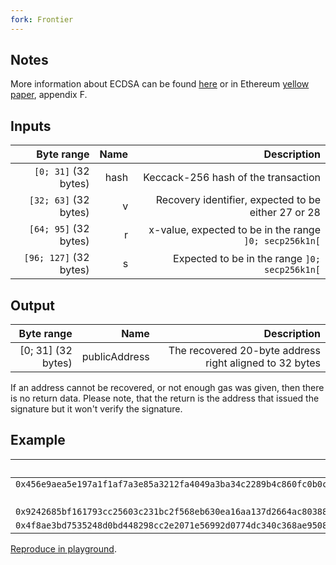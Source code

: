 ```yaml
---
fork: Frontier
---
```


## Notes

More information about ECDSA can be found [here](https://en.wikipedia.org/wiki/Elliptic_Curve_Digital_Signature_Algorithm) or in Ethereum [yellow paper](https://ethereum.github.io/yellowpaper/paper.pdf), appendix F.

## Inputs

| Byte range | Name | Description |
|-----------:|-----:|------------:|
| `[0; 31]` (32 bytes) | hash | Keccack-256 hash of the transaction |
| `[32; 63]` (32 bytes) | v | Recovery identifier, expected to be either 27 or 28 |
| `[64; 95]` (32 bytes) | r | x-value, expected to be in the range `]0; secp256k1n[` |
| `[96; 127]` (32 bytes) | s | Expected to be in the range `]0; secp256k1n[` |

## Output

| Byte range | Name | Description |
|-----------:|-----:|------------:|
| [0; 31] (32 bytes) | publicAddress | The recovered 20-byte address right aligned to 32 bytes |

If an address cannot be recovered, or not enough gas was given, then there is no return data. Please note, that the return is the address that issued the signature but it won't verify the signature.

## Example

| Input | Output |
|------:|-------:|
| `0x456e9aea5e197a1f1af7a3e85a3212fa4049a3ba34c2289b4c860fc0b0c64ef3` | `0x7156526fbd7a3c72969b54f64e42c10fbb768c8a` |
| `28` | |
| `0x9242685bf161793cc25603c231bc2f568eb630ea16aa137d2664ac8038825608` | |
| `0x4f8ae3bd7535248d0bd448298cc2e2071e56992d0774dc340c368ae950852ada` | |

[Reproduce in playground](/?unit=Wei&codeType=Mnemonic&code='jFirsNplace_parameters%20in%20memoryZ456e9aea5e197a1f1af7a3e85a3212fa4049a3ba34c2289b4c860fc0b0c64ef3whash~Y~28wvX2YZ9242685bf161793cc25603c231bc2f568eb630ea16aa137d2664ac8038825608wrX4YZ4f8ae3bd7535248d0bd448298cc2e2071e56992d0774dc340c368ae950852adawsX6YqqjDo_call~32JSizeX80JOffsetX8VSize~VOffset~1waddressW4QFFFFFFFFwgasqSTATICCALLqqjPut_resulNalonKon_stackqPOPX80qMLOAD'~W1%20w%20jq%5Cnj%2F%2F%20_%20thKZW32QY0qMSTOREX~0xWqPUSHV0wargsQ%200xNt%20Ke%20Jwret%01JKNQVWXYZ_jqw~_).
